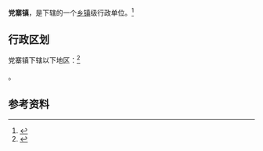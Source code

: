 {{中国乡级行政区|62/07/02/107/000}}

'''党寨镇'''，是{{PRC admin/fullname|62/07/02/107/000|3}}下辖的一个[[乡镇|乡镇]]级行政单位。<ref>{{PRC admin/ref sgc|{{PRC admin/parent|62/07/02/107/000}}}}</ref>

== 行政区划 ==

党寨镇下辖以下地区：<ref>{{PRC admin/ref sgc|62/07/02/107/000}}</ref>

{{PRC admin/children|62/07/02/107/000}}。

== 参考资料 ==

{{reflist}}

{{行政区划小作品}}
{{PRC admin/navcat|62/07/02/107/000}}